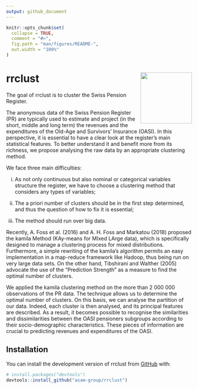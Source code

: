 ```yaml
---
output: github_document
---
```


<!-- README.md is generated from README.Rmd. Please edit that file -->

```r
knitr::opts_chunk$set(
  collapse = TRUE,
  comment = "#>",
  fig.path = "man/figures/README-",
  out.width = "100%"
)
```

# rrclust <img src="man/figures/logo.png" align="right" height="139" />

<!-- badges: start -->
<!-- badges: end -->

The goal of rrclust is to cluster the Swiss Pension Register.

The anonymous data of the Swiss Pension Register (PR) are typically used to estimate and project (in the short, middle and long term) the revenues and the expenditures of the Old-Age and Survivors’ Insurance (OASI). In this perspective, it is essential to have a clear look at the register's main statistical features. To better understand it and benefit more from its richness, we propose analysing the raw data by an appropriate clustering method.

We face three main difficulties:

i) As not only continuous but also nominal or categorical variables structure the register, we have to choose a clustering method that considers any types of variables; 

ii) The a priori number of clusters should be in the first step determined, and thus the question of how to fix it is essential; 

iii) The method should run over big data.

Recently, A. Foss et al. (2016) and A. H. Foss and Markatou (2018) proposed the kamila Method (KAy-means for MIxed LArge data), which is specifically designed to manage a clustering process for mixed distributions. 
Furthermore, a simple rewriting of the kamila's algorithm permits an easy implementation in a map-reduce framework like Hadoop, thus being run on very large data sets. 
On the other hand, Tibshirani and Walther (2005) advocate the use of the "Prediction Strength" as a measure to find the optimal number of clusters. 

We applied the kamila clustering method on the more than 2 000 000 observations of the PR data. 
The technique allows us to determine the optimal number of clusters. 
On this basis, we can analyse the partition of our data. Indeed, each cluster is then analysed, and its principal features are described. 
As a result, it becomes possible to recognise the similarities and dissimilarities between the OASI pensioners subgroups according to their socio-demographic characteristics. 
These pieces of information are crucial to predicting revenues and expenditures of the OASI.

## Installation

You can install the development version of rrclust from [GitHub](https://github.com/) with:

``` r
# install.packages("devtools")
devtools::install_github("asam-group/rrclust")
```

